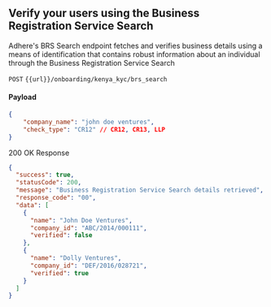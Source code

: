 ## Verify your users using the Business Registration Service Search

Adhere's BRS Search endpoint fetches and verifies business details using a means of identification that contains robust information about an individual through the Business Registration Service Search


`POST` `{{url}}/onboarding/kenya_kyc/brs_search`

#### Payload
```json
{
    "company_name": "john doe ventures",
    "check_type": "CR12" // CR12, CR13, LLP
}
```
200 OK Response

```json
{
  "success": true,
  "statusCode": 200,
  "message": "Business Registration Service Search details retrieved",
  "response_code": "00",
  "data": [
    {
      "name": "John Doe Ventures",
      "company_id": "ABC/2014/000111",
      "verified": false
    },
    {
      "name": "Dolly Ventures",
      "company_id": "DEF/2016/028721",
      "verified": true
    }
  ]
}
```